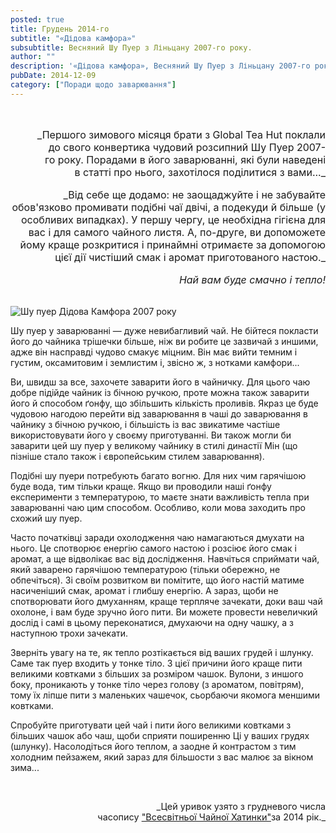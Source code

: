 ```yaml
---
posted: true
title: Грудень 2014-го
subtitle: "«Дідова камфора»"
subsubtitle: Весняний Шу Пуер з Ліньцану 2007-го року.
author: ""
description: '«Дідова камфора», Весняний Шу Пуер з Ліньцану 2007-го року.'
pubDate: 2014-12-09
category: ["Поради щодо заварювання"]
---
```


<p>&nbsp;</p>
<p align="right" style="font-size: 1rem; text-wrap: balance;">_Першого зимового місяця брати з Global Tea Hut поклали до свого конвертика чудовий розсипний Шу Пуер 2007-го року. Порадами в його заварюванні, які були наведені в статті про нього,  захотілося поділитися з вами..._</p>
<p align="right" style="font-size: 1rem; text-wrap: balance;">_Від себе ще додамо: не заощаджуйте і не забувайте обов'язково промивати подібні чаї двічі, а подекуди й більше (у особливих випадках). У першу чергу, це необхідна гігієна для вас і для самого чайного листя. А, по-друге, ви допоможете йому краще розкритися і принаймні отримаєте за допомогою цієї дії чистіший смак і аромат приготованого настою._</p>
<p align="right" style="font-size: 1rem; margin-bottom: 2rem;"><em>Най вам буде смачно і тепло!</em></p>

<Image src={Image1}  class="float-right" alt="Шу пуер Дідова Камфора 2007 року" />

Шу пуер у заварюванні — дуже невибагливий чай. Не бійтеся покласти його до чайника трішечки більше, ніж ви робите це зазвичай з иншими, адже він насправді чудово смакує міцним. Він має вийти темним і густим, оксамитовим і землистим і, звісно ж, з нотками камфори...

Ви, швидш за все, захочете заварити його в чайничку. Для цього чаю добре підійде чайник із бічною ручкою, проте можна також заварити його й способом ґонфу, що збільшить кількість проливів. Якраз це буде чудовою нагодою перейти від заварювання в чаші до заварювання в чайнику з бічною ручкою, і більшість із вас звикатиме частіше використовувати його у своєму приготуванні. Ви також могли би заварити цей шу пуер у великому чайнику в стилі династії Мін (що пізніше стало також і європейським стилем заварювання).

Подібні шу пуери потребують багато вогню. Для них чим гарячішою буде вода, тим тільки краще. Якщо ви проводили наші ґонфу експерименти з температурою, то маєте знати важливість тепла при заварюванні чаю цим способом. Особливо, коли мова заходить про схожий шу пуер.

Часто початківці заради охолодження чаю намагаються дмухати на нього. Це спотворює енергію самого настою і розсіює його смак і аромат, а ще відволікає вас від дослідження. Навчіться сприймати чай, який заварено гарячішою температурою (тільки обережно, не обпечіться). Зі своїм розвитком ви помітите, що його настій матиме насиченіший смак, аромат і глибшу енергію. А зараз, щоби не спотворювати його дмуханням, краще терпляче зачекати, доки ваш чай охолоне, і вам буде зручно його пити. Ви можете провести невеличкий дослід і самі в цьому переконатися, дмухаючи на одну чашку, а з наступною трохи зачекати.

Зверніть увагу на те, як тепло розтікається від ваших грудей і шлунку. Саме так пуер входить у тонке тіло. З цієї причини його краще пити великими ковтками з більших за розміром чашок. Вулони, з иншого боку, проникають у тонке тіло через голову (з ароматом, повітрям), тому їх ліпше пити з маленьких чашечок, сьорбаючи якомога меншими ковтками.

Спробуйте приготувати цей чай і пити його великими ковтками з більших чашок або чаш, щоби сприяти поширенню Ці у ваших грудях (шлунку). Насолодіться його теплом, а заодне й контрастом з тим холодним пейзажем, який зараз для більшости з вас малює за вікном зима...

<p>&nbsp;</p>
<p align="right" style="font-size: 0.9rem;">_Цей уривок узято з грудневого числа<br />часопису <a title="globalteahut.org" href="http://www.globalteahut.org/" target="blank" rel="noopener">"Всесвітньої Чайної Хатинки"</a>за 2014 рік._</p>
